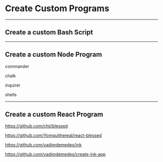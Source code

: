 # Create Custom Programs

---

## Create a custom Bash Script

<text top={5}></text>

---

## Create a custom Node Program

<text top={5}>commander</text>

<text top={7}>chalk</text>

<text top={9}>inquirer</text>

<text top={11}>shells</text>

---

## Create a custom React Program

<text top={5}>https://github.com/chjj/blessed</text>

<text top={7}>https://github.com/Yomguithereal/react-blessed</text>

<text top={9}>https://github.com/vadimdemedes/ink</text>

<text top={11}>https://github.com/vadimdemedes/create-ink-app</text>
